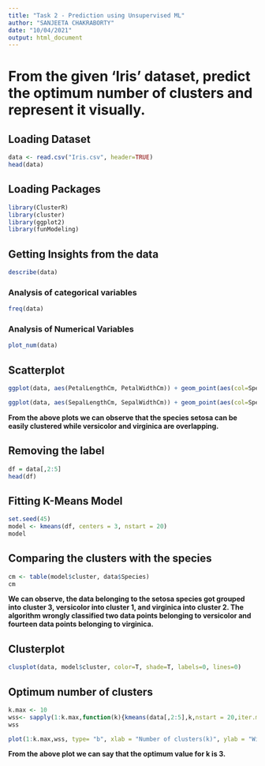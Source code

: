 ---
title: "Task 2 - Prediction using Unsupervised ML"
author: "SANJEETA CHAKRABORTY"
date: "10/04/2021"
output: html_document
---

# From the given ‘Iris’ dataset, predict the optimum number of clusters and represent it visually.

## Loading Dataset

```{r}
data <- read.csv("Iris.csv", header=TRUE)
head(data)
```

## Loading Packages

```{r}
library(ClusterR)
library(cluster)
library(ggplot2)
library(funModeling)
```

## Getting Insights from the data

```{r}
describe(data)
```

### Analysis of categorical variables

```{r}
freq(data)
```

### Analysis of Numerical Variables

```{r}
plot_num(data)
```

## Scatterplot

```{r}
ggplot(data, aes(PetalLengthCm, PetalWidthCm)) + geom_point(aes(col=Species), size=4)
```

```{r}
ggplot(data, aes(SepalLengthCm, SepalWidthCm)) + geom_point(aes(col=Species), size=4)
```

**From the above plots we can observe that the species setosa can be easily clustered while versicolor and virginica are overlapping.**

## Removing the label 

```{r}
df = data[,2:5]
head(df)
```

## Fitting K-Means Model

```{r}
set.seed(45) 
model <- kmeans(df, centers = 3, nstart = 20)
model
```

## Comparing the clusters with the species

```{r}
cm <- table(model$cluster, data$Species)
cm
```

**We can observe, the data belonging to the setosa species got grouped into cluster 3, versicolor into cluster 1, and virginica into cluster 2. The algorithm wrongly classified two data points belonging to versicolor and fourteen data points belonging to virginica.**

## Clusterplot

```{r}
clusplot(data, model$cluster, color=T, shade=T, labels=0, lines=0)
```

## Optimum number of clusters

```{r}
k.max <- 10
wss<- sapply(1:k.max,function(k){kmeans(data[,2:5],k,nstart = 20,iter.max = 20)$tot.withinss})
wss
```

```{r}
plot(1:k.max,wss, type= "b", xlab = "Number of clusters(k)", ylab = "Within cluster sum of squares")
```

**From the above plot we can say that the optimum value for k is 3.**

